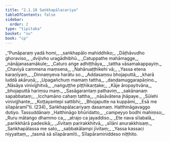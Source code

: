 ```yaml
---
title: "2.1.10 Saṅkhapālacariya"
tableOfContents: false
sidebar:
  order: 2
type: "tipitaka"
basket: "su"
book: "cp"
---
```



<DynamicBreadcrumb />

<Division number="85" book="cp" bookNo="21" page="406">

<Paragraph number="255" type="verses" book="cp">
_“Punāparaṃ yadā homi,_  
_saṅkhapālo mahiddhiko;_  
_Dāṭhāvudho ghoraviso,_  
_dvijivho uragādhibhū._  

</Paragraph>

</Division>
<Division number="86" book="cp" bookNo="21" page="406">

<Paragraph number="256" type="verses" book="cp">
_Catuppathe mahāmagge,_  
_nānājanasamākule;_  
_Caturo aṅge adhiṭṭhāya,_  
_tattha vāsamakappayiṃ._  

</Paragraph>

</Division>
<Division number="87" book="cp" bookNo="21" page="406">

<Paragraph number="257" type="verses" book="cp">
_Chaviyā cammena maṃsena,_  
_Nahāruaṭṭhikehi vā;_  
_Yassa etena karaṇīyaṃ,_  
_Dinnaṃyeva harātu so._  

</Paragraph>

</Division>
<Division number="88" book="cp" bookNo="21" page="407">

<Paragraph number="258" type="verses" book="cp">
_Addasaṃsu bhojaputtā,_  
_kharā luddā akāruṇā;_  
_Upagañchuṃ mamaṃ tattha,_  
_daṇḍamuggarapāṇino._  

</Paragraph>

</Division>
<Division number="89" book="cp" bookNo="21" page="407">

<Paragraph number="259" type="verses" book="cp">
_Nāsāya vinivijjhitvā,_  
_naṅguṭṭhe piṭṭhikaṇṭake;_  
_Kāje āropayitvāna,_  
_bhojaputtā hariṃsu maṃ._  

</Paragraph>

</Division>
<Division number="90" book="cp" bookNo="21" page="407">

<Paragraph number="260" type="verses" book="cp">
_Sasāgarantaṃ pathaviṃ,_  
_sakānanaṃ sapabbataṃ;_  
_Icchamāno cahaṃ tattha,_  
_nāsāvātena jhāpaye._  

</Paragraph>

</Division>
<Division number="91" book="cp" bookNo="21" page="407">

<Paragraph number="261" type="verses" book="cp">
_Sūlehi vinivijjhante,_  
_Koṭṭayantepi sattibhi;_  
_Bhojaputte na kuppāmi,_  
_Esā me sīlapāramī”ti. (234)_  


</Paragraph>
</Division>

<Paragraph number="262" type="center" book="cp">
Saṅkhapālacariyaṃ dasamaṃ.



</Paragraph>

<Paragraph number="263" type="center" book="cp">
Hatthināgavaggo dutiyo.



</Paragraph>

<Paragraph number="264" type="center" book="cp">
Tassuddānaṃ


</Paragraph>

<Paragraph number="265" type="verses" book="cp">
_Hatthināgo bhūridatto,_  
_campeyyo bodhi mahiṃso;_  
_Ruru mātaṅgo dhammo ca,_  
_atrajo ca jayaddiso._  

</Paragraph>

<Paragraph number="266" type="verses" book="cp">
_Ete nava sīlabalā,_  
_parikkhārā padesikā;_  
_Jīvitaṃ parirakkhitvā,_  
_sīlāni anurakkhisaṃ._  

</Paragraph>

<Paragraph number="267" type="verses" book="cp">
_Saṅkhapālassa me sato,_  
_sabbakālampi jīvitaṃ;_  
_Yassa kassaci niyyattaṃ,_  
_tasmā sā sīlapāramīti._  


</Paragraph>

<Paragraph number="268" type="center" book="cp">
Sīlapāraminiddeso niṭṭhito.
</Paragraph>